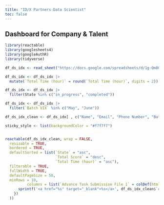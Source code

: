 ```yaml
---
title: "ID/X Partners-Data Scientist"
toc: false
---
```


## Dashboard for Company & Talent

```r
library(reactable)
library(googlesheets4)
library(googleAuthR)
library(tidyverse)
```

```r
df_ds_idx <- read_sheet("https://docs.google.com/spreadsheets/d/1g-Qm8GXq75ey1MsfRMadP-3bvXgCoVJSHMW2MacGSuY", range = "ID/X Partners-Data Scientist")
```

```r

df_ds_idx <- df_ds_idx |> 
  mutate(`Total Time (hour)` = round(`Total Time (hour)`, digits = 2))

df_ds_idx <- df_ds_idx |> 
  filter(State %in% c("in_progress", "completed"))

df_ds_idx <- df_ds_idx |> 
  filter(`Batch VIX` %in% c("May", "June"))

df_ds_idx_clean <- df_ds_idx[ , c("Name", "Email", "Phone Number", "Batch VIX", "State", "Advance Task Submission File 1", "Total Score", "Total Time (hour)")]
```

```r

sticky_style <- list(backgroundColor = "#f7f7f7")


reactable(df_ds_idx_clean, wrap = FALSE,
  resizable = TRUE,
  bordered = TRUE,
  defaultSorted = list(`State` = "asc",
                       `Total Score` = "desc", 
                       `Total Time (hour)` = "asc"),
  filterable = TRUE, 
  fullWidth = TRUE,
  defaultPageSize = 50,
  minRows = 10,
          columns = list(`Advance Task Submission File 1` = colDef(html = TRUE, cell = function(value, index) {
      sprintf('<a href="%s" target="_blank">%s</a>', df_ds_idx_clean$`Advance Task Submission File 1`[index], value)
    })
  ))
```
